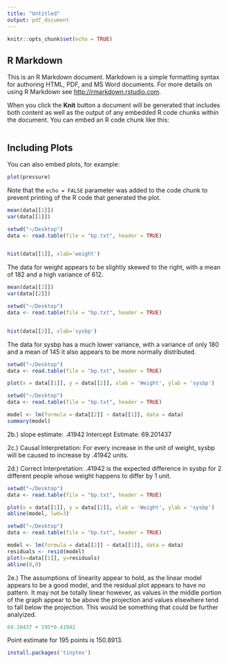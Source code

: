 ```yaml
---
title: "Untitled"
output: pdf_document
---
```


```r
knitr::opts_chunk$set(echo = TRUE)
```

## R Markdown

This is an R Markdown document. Markdown is a simple formatting syntax for authoring HTML, PDF, and MS Word documents. For more details on using R Markdown see <http://rmarkdown.rstudio.com>.

When you click the **Knit** button a document will be generated that includes both content as well as the output of any embedded R code chunks within the document. You can embed an R code chunk like this:

```r

```

## Including Plots

You can also embed plots, for example:

```r
plot(pressure)
```

Note that the `echo = FALSE` parameter was added to the code chunk to prevent printing of the R code that generated the plot.

```r
mean(data[[1]])
var(data[[1]])
```

```r
setwd("~/Desktop")
data <- read.table(file = "bp.txt", header = TRUE)


hist(data[[1]], xlab='weight')
```

The data for weight appears to be slightly skewed to the right, with a mean of 182 and a high variance of 612.


```r
mean(data[[2]])
var(data[[2]])
```


```r
setwd("~/Desktop")
data <- read.table(file = "bp.txt", header = TRUE)


hist(data[[2]], xlab='sysbp')
```

The data for sysbp has a much lower variance, with a variance of only 180 and a mean of 145 it also appears to be more normally distributed.



```r
setwd("~/Desktop")
data <- read.table(file = "bp.txt", header = TRUE)

plot(x = data[[1]], y = data[[2]], xlab = 'Weight', ylab = 'sysbp')
```

```r
setwd("~/Desktop")
data <- read.table(file = "bp.txt", header = TRUE)

model <- lm(formula = data[[2]] ~ data[[1]], data = data)
summary(model)

```

2b.)
slope estimate: .41942
Intercept Estimate: 69.201437


2c.) 
Causal Interpretation: For every increase in the unit of weight, sysbp will be caused to increase by .41942 units.

2d.)
Correct Interpretation: .41942 is the expected difference in sysbp for 2 different people whose weight happens to differ by 1 unit.

```r
setwd("~/Desktop")
data <- read.table(file = "bp.txt", header = TRUE)

plot(x = data[[1]], y = data[[2]], xlab = 'Weight', ylab = 'sysbp')
abline(model, lwd=3)
```


```r
setwd("~/Desktop")
data <- read.table(file = "bp.txt", header = TRUE)

model <- lm(formula = data[[2]] ~ data[[1]], data = data)
residuals <- resid(model)
plot(x=data[[1]], y=residuals)
abline(0,0)
```

2e.) The assumptions of linearity appear to hold, as the linear model appears to be a good model, and the residual plot appears to have no pattern. It may not be totally linear however, as values in the middle portion of the graph appear to be above the projection and values elsewhere tend to fall below the projection. This would be something that could be further analyized.

```r
69.10437 + 195*0.41942
```

Point estimate for 195 points is 150.8913.

```r
install.packages('tinytex')
```

